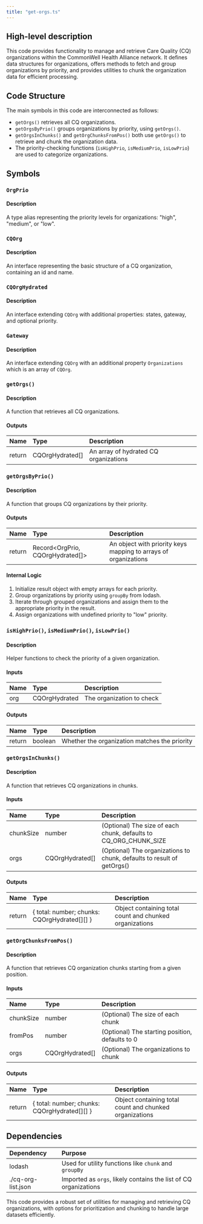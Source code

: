 ```yaml
---
title: "get-orgs.ts"
---
```


## High-level description
This code provides functionality to manage and retrieve Care Quality (CQ) organizations within the CommonWell Health Alliance network. It defines data structures for organizations, offers methods to fetch and group organizations by priority, and provides utilities to chunk the organization data for efficient processing.

## Code Structure
The main symbols in this code are interconnected as follows:
- `getOrgs()` retrieves all CQ organizations.
- `getOrgsByPrio()` groups organizations by priority, using `getOrgs()`.
- `getOrgsInChunks()` and `getOrgChunksFromPos()` both use `getOrgs()` to retrieve and chunk the organization data.
- The priority-checking functions (`isHighPrio`, `isMediumPrio`, `isLowPrio`) are used to categorize organizations.

## Symbols

### `OrgPrio`
#### Description
A type alias representing the priority levels for organizations: "high", "medium", or "low".

### `CQOrg`
#### Description
An interface representing the basic structure of a CQ organization, containing an id and name.

### `CQOrgHydrated`
#### Description
An interface extending `CQOrg` with additional properties: states, gateway, and optional priority.

### `Gateway`
#### Description
An interface extending `CQOrg` with an additional property `Organizations` which is an array of `CQOrg`.

### `getOrgs()`
#### Description
A function that retrieves all CQ organizations.

#### Outputs
| Name | Type | Description |
|:-----|:-----|:------------|
| return | CQOrgHydrated[] | An array of hydrated CQ organizations |

### `getOrgsByPrio()`
#### Description
A function that groups CQ organizations by their priority.

#### Outputs
| Name | Type | Description |
|:-----|:-----|:------------|
| return | Record&lt;OrgPrio, CQOrgHydrated[]&gt; | An object with priority keys mapping to arrays of organizations |

#### Internal Logic
1. Initialize result object with empty arrays for each priority.
2. Group organizations by priority using `groupBy` from lodash.
3. Iterate through grouped organizations and assign them to the appropriate priority in the result.
4. Assign organizations with undefined priority to "low" priority.

### `isHighPrio()`, `isMediumPrio()`, `isLowPrio()`
#### Description
Helper functions to check the priority of a given organization.

#### Inputs
| Name | Type | Description |
|:-----|:-----|:------------|
| org | CQOrgHydrated | The organization to check |

#### Outputs
| Name | Type | Description |
|:-----|:-----|:------------|
| return | boolean | Whether the organization matches the priority |

### `getOrgsInChunks()`
#### Description
A function that retrieves CQ organizations in chunks.

#### Inputs
| Name | Type | Description |
|:-----|:-----|:------------|
| chunkSize | number | (Optional) The size of each chunk, defaults to CQ_ORG_CHUNK_SIZE |
| orgs | CQOrgHydrated[] | (Optional) The organizations to chunk, defaults to result of getOrgs() |

#### Outputs
| Name | Type | Description |
|:-----|:-----|:------------|
| return | \{ total: number; chunks: CQOrgHydrated[][] \} | Object containing total count and chunked organizations |

### `getOrgChunksFromPos()`
#### Description
A function that retrieves CQ organization chunks starting from a given position.

#### Inputs
| Name | Type | Description |
|:-----|:-----|:------------|
| chunkSize | number | (Optional) The size of each chunk |
| fromPos | number | (Optional) The starting position, defaults to 0 |
| orgs | CQOrgHydrated[] | (Optional) The organizations to chunk |

#### Outputs
| Name | Type | Description |
|:-----|:-----|:------------|
| return | \{ total: number; chunks: CQOrgHydrated[][] \} | Object containing total count and chunked organizations |

## Dependencies
| Dependency | Purpose |
|:-----------|:--------|
| lodash | Used for utility functions like `chunk` and `groupBy` |
| ./cq-org-list.json | Imported as `orgs`, likely contains the list of CQ organizations |

This code provides a robust set of utilities for managing and retrieving CQ organizations, with options for prioritization and chunking to handle large datasets efficiently.

